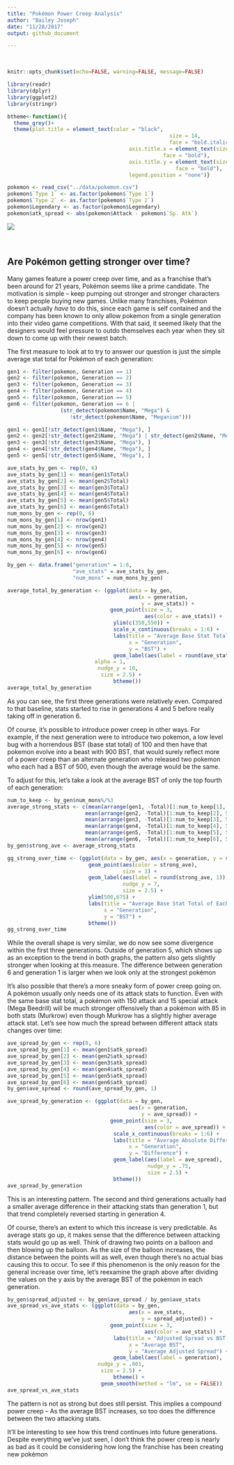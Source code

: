 ```yaml
---
title: "Pokémon Power Creep Analysis"
author: "Bailey Joseph"
date: "11/28/2017"
output: github_document

---
```

<br>  

```r
knitr::opts_chunk$set(echo=FALSE, warning=FALSE, message=FALSE)
```


```r
library(readr)
library(dplyr)
library(ggplot2)
library(stringr)
```

```r
btheme<-function(){
  theme_grey()+
  theme(plot.title = element_text(color = "black",
                                                    size = 14,
                                                    face = "bold.italic"),
                                       axis.title.x = element_text(size = 12,
                                                  face = "bold"),
                                       axis.title.y = element_text(size = 12,
                                                      face = "bold"),
                                       legend.position = "none")}
```



```r
pokemon <- read_csv("../data/pokemon.csv")
pokemon$`Type 1` <- as.factor(pokemon$`Type 1`)
pokemon$`Type 2` <- as.factor(pokemon$`Type 2`)
pokemon$Legendary <- as.factor(pokemon$Legendary)
pokemon$atk_spread <- abs(pokemon$Attack - pokemon$`Sp. Atk`)
```
![](../images/long_mon_row.jpg)  
  
<br>  

## Are Pokémon getting stronger over time?   

Many games feature a power creep over time, and as a franchise that's been around for 21 years, Pokémon seems like a prime candidate. The motivation is simple -- keep pumping out stronger and stronger characters to keep people buying new games. Unlike many franchises, Pokémon doesn't actually *have* to do this, since each game is self contained and the company has been known to only allow pokemon from a single generation into their video game competitions. With that said, it seemed likely that the designers would feel pressure to outdo themselves each year when they sit down to come up with their newest batch.  

The first measure to look at to try to answer our question is just the simple average stat total for Pokémon of each generation:

```r
gen1 <- filter(pokemon, Generation == 1)
gen2 <- filter(pokemon, Generation == 2)
gen3 <- filter(pokemon, Generation == 3)
gen4 <- filter(pokemon, Generation == 4)
gen5 <- filter(pokemon, Generation == 5)
gen6 <- filter(pokemon, Generation == 6 |
                 (str_detect(pokemon$Name, "Mega") &
                    !str_detect(pokemon$Name, "Meganium")))

gen1 <- gen1[!str_detect(gen1$Name, "Mega"), ]
gen2 <- gen2[!str_detect(gen2$Name, "Mega") | str_detect(gen2$Name, "Meganium"), ]
gen3 <- gen3[!str_detect(gen3$Name, "Mega"), ]
gen4 <- gen4[!str_detect(gen4$Name, "Mega"), ]
gen5 <- gen5[!str_detect(gen5$Name, "Mega"), ]

```

```r
ave_stats_by_gen <- rep(0, 6)
ave_stats_by_gen[1] <- mean(gen1$Total)
ave_stats_by_gen[2] <- mean(gen2$Total)
ave_stats_by_gen[3] <- mean(gen3$Total)
ave_stats_by_gen[4] <- mean(gen4$Total)
ave_stats_by_gen[5] <- mean(gen5$Total)
ave_stats_by_gen[6] <- mean(gen6$Total)
num_mons_by_gen <- rep(0, 6)
num_mons_by_gen[1] <- nrow(gen1)
num_mons_by_gen[2] <- nrow(gen2)
num_mons_by_gen[3] <- nrow(gen3)
num_mons_by_gen[4] <- nrow(gen4)
num_mons_by_gen[5] <- nrow(gen5)
num_mons_by_gen[6] <- nrow(gen6)
```

```r
by_gen <- data.frame("generation" = 1:6,
                     "ave_stats" = ave_stats_by_gen,
                     "num_mons" = num_mons_by_gen)
```


```r
average_total_by_generation <- (ggplot(data = by_gen,
                                       aes(x = generation,
                                           y = ave_stats)) +
                                 geom_point(size = 3,
                                            aes(color = ave_stats)) +
                                  ylim(c(350,550)) +
                                  scale_x_continuous(breaks = 1:6) +
                                  labs(title = "Average Base Stat Total by Generation",
                                       x = "Generation",
                                       y = "BST") +
                                  geom_label(aes(label = round(ave_stats, 1)),
                            alpha = 1,
                             nudge_y = 10,
                              size = 2.5) +
                                  btheme())
average_total_by_generation  
```

As you can see, the first three generations were relatively even. Compared to that baseline, stats started to rise in generations 4 and 5 before really taking off in generation 6.  

Of course, it's possible to introduce power creep in other ways. For example, if the next generation were to introduce two pokemon, a low level bug with a horrendous BST (base stat total) of 100 and then have that pokemon evolve into a beast with 900 BST, that would surely reflect more of a power creep than an alternate generation who released two pokemon who each had a BST of 500, even though the average would be the same.  

To adjust for this, let's take a look at the average BST of only the top fourth of each generation:  

```r
num_to_keep <- by_gen$num_mons%/%3
average_strong_stats <- c(mean(arrange(gen1, -Total)[1:num_to_keep[1], 5]$Total),
                         mean(arrange(gen2, -Total)[1:num_to_keep[2], 5]$Total),
                         mean(arrange(gen3, -Total)[1:num_to_keep[3], 5]$Total),
                         mean(arrange(gen4, -Total)[1:num_to_keep[4], 5]$Total),
                         mean(arrange(gen5, -Total)[1:num_to_keep[5], 5]$Total),
                         mean(arrange(gen6, -Total)[1:num_to_keep[6], 5]$Total))
by_gen$strong_ave <- average_strong_stats
```


```r
gg_strong_over_time <- (ggplot(data = by_gen, aes(x = generation, y = strong_ave)) +
                          geom_point(aes(color = strong_ave),
                                     size = 3) +
                          geom_label(aes(label = round(strong_ave, 1)),
                                     nudge_y = 7,
                                     size = 2.5) +
                          ylim(500,675) +
                          labs(title = "Average Base Stat Total of Each Generation's Strongest Pokémon",
                               x = "Generation",
                               y = "BST") +
                          btheme())
gg_strong_over_time
```

While the overall shape is very similar, we do now see some divergence within the first three generations. Outside of generation 5, which shows up as an exception to the trend in both graphs, the pattern also gets slightly stronger when looking at this measure. The difference between generation 6 and generation 1 is larger when we look only at the strongest pokémon  
  
It's also possible that there's a more sneaky form of power creep going on. A pokémon usually only needs one of its attack stats to function. Even with the same base stat total, a pokémon with 150 attack and 15 special attack (Mega Beedrill) will be much stronger offensively than a pokémon with 85 in both stats (Murkrow) even though Murkrow has a slightly higher average attack stat. Let's see how much the spread between different attack stats changes over time:

```r
ave_spread_by_gen <- rep(0, 6)
ave_spread_by_gen[1] <- mean(gen1$atk_spread)
ave_spread_by_gen[2] <- mean(gen2$atk_spread)
ave_spread_by_gen[3] <- mean(gen3$atk_spread)
ave_spread_by_gen[4] <- mean(gen4$atk_spread)
ave_spread_by_gen[5] <- mean(gen5$atk_spread)
ave_spread_by_gen[6] <- mean(gen6$atk_spread)
by_gen$ave_spread <- round(ave_spread_by_gen, 1)
```

```r
ave_spread_by_generation <- (ggplot(data = by_gen,
                                       aes(x = generation,
                                           y = ave_spread)) +
                                 geom_point(size = 3,
                                            aes(color = ave_spread)) +
                                  scale_x_continuous(breaks = 1:6) +
                                  labs(title = "Average Absolute Difference Between Attack and Special Attack",
                                       x = "Generation",
                                       y = "Difference") +
                                  geom_label(aes(label = ave_spread),
                                             nudge_y = .75,
                                             size = 2.5) +
                                  btheme())
ave_spread_by_generation  
```

This is an interesting pattern. The second and third generations actually had a smaller average difference in their attacking stats than generation 1, but that trend completely reversed starting in generation 4.  

Of course, there's an extent to which this increase is very predictable. As average stats go up, it makes sense that the difference between attacking stats would go up as well. Think of drawing two points on a balloon and then blowing up the balloon. As the size of the balloon increases, the distance between the points will as well, even though there's no actual bias causing this to occur. To see if this phenomenon is the only reason for the general increase over time, let's reexamine the graph above after dividing the values on the y axis by the average BST of the pokémon in each generation.  

```r

by_gen$spread_adjusted <- by_gen$ave_spread / by_gen$ave_stats
ave_spread_vs_ave_stats <- (ggplot(data = by_gen,
                                       aes(x = ave_stats,
                                           y = spread_adjusted)) +
                                 geom_point(size = 3,
                                            aes(color = ave_stats)) +
                                  labs(title = "Adjusted Spread vs BST Across Generations",
                                       x = "Average BST",
                                       y = "Average Adjusted Spread") +
                                  geom_label(aes(label = generation),
                             nudge_y = .001,
                              size = 2.5) +
                                  btheme() +
                              geom_smooth(method = "lm", se = FALSE))
ave_spread_vs_ave_stats  
```

The pattern is not as strong but does still persist. This implies a compound power creep -- As the average BST increases, so too does the difference between the two attacking stats.  

It'll be interesting to see how this trend continues into future generations. Despite everything we've just seen, I don't think the power creep is nearly as bad as it could be considering how long the franchise has been creating new pokémon  






